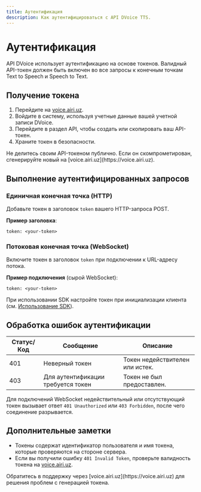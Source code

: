 ```yaml
---
title: Аутентификация
description: Как аутентифицироваться с API DVoice TTS.
---
```


# Аутентификация

API DVoice использует аутентификацию на основе токенов. Валидный API-токен должен быть включен во все запросы к конечным точкам Text to Speech и Speech to Text.

## Получение токена

1. Перейдите на [voice.airi.uz](https://voice.airi.uz).
2. Войдите в систему, используя учетные данные вашей учетной записи DVoice.
3. Перейдите в раздел API, чтобы создать или скопировать ваш API-токен.
4. Храните токен в безопасности.

<Callout type="warning">
  Не делитесь своим API-токеном публично. Если он скомпрометирован, сгенерируйте
  новый на [voice.airi.uz](https://voice.airi.uz).
</Callout>

## Выполнение аутентифицированных запросов

### Единичная конечная точка (HTTP)

Добавьте токен в заголовок `token` вашего HTTP-запроса POST.

**Пример заголовка**:

```
token: <your-token>
```

### Потоковая конечная точка (WebSocket)

Включите токен в заголовок `token` при подключении к URL-адресу потока.

**Пример подключения** (сырой WebSocket):

```
token: <your-token>
```

При использовании SDK настройте токен при инициализации клиента (см. [Использование SDK](../developer-guide/sdk-libraries)).

## Обработка ошибок аутентификации

| Статус/Код | Сообщение                          | Описание                        |
| ---------- | ---------------------------------- | ------------------------------- |
| 401        | Неверный токен                     | Токен недействителен или истек. |
| 403        | Для аутентификации требуется токен | Токен не был предоставлен.      |

Для подключений WebSocket недействительный или отсутствующий токен вызывает ответ `401 Unauthorized` или `403 Forbidden`, после чего соединение разрывается.

## Дополнительные заметки

- Токены содержат идентификатор пользователя и имя токена, которые проверяются на стороне сервера.
- Если вы получили ошибку `401 Invalid Token`, проверьте валидность токена на [voice.airi.uz](https://voice.airi.uz).

<Callout type="info">
  Обратитесь в поддержку через [voice.airi.uz](https://voice.airi.uz) для
  решения проблем с генерацией токена.
</Callout>
